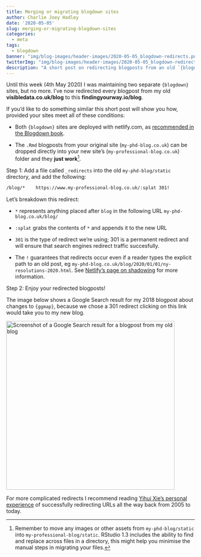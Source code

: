 ```yaml
---
title: Merging or migrating blogdown sites
author: Charlie Joey Hadley
date: '2020-05-05'
slug: merging-or-migrating-blogdown-sites
categories:
  - meta
tags:
  - blogdown
banner: "img/blog-images/header-images/2020-05-05_blogdown-redirects.png"
twitterImg: "img/blog-images/header-images/2020-05-05_blogdown-redirects.png"
description: "A short post on redirecting blogposts from an old `{blogdown}` blog to a new blog."
---
```


Until this week (4th May 2020) I was maintaining two separate `{blogdown}` sites, but no more. I've now redirected every blogpost from my old **visibledata.co.uk/blog** to this **findingyourway.io/blog**.

If you'd like to do something similar this short post will show you how, provided your sites meet all of these conditions:

- Both `{blogdown}` sites are deployed with netlify.com, as [recommended in the Blogdown book](https://bookdown.org/yihui/blogdown/deployment.html).

- The `.Rmd` blogposts from your original site (`my-phd-blog.co.uk`) can be dropped directly into your new site's (`my-professional-blog.co.uk`) folder and they **just work**[^1].

Step 1: Add a file called `_redirects` into the old `my-phd-blog/static` directory, and add the following:

```BASH
/blog/*    https://www.my-professional-blog.co.uk/:splat 301!
```

Let's breakdown this redirect:

- `*` represents anything placed after `blog` in the following URL `my-phd-blog.co.uk/blog/`

- `:splat` grabs the contents of `*` and appends it to the new URL

- `301` is the type of redirect we're using; 301 is a permanent redirect and will ensure that search engines redirect traffic succesfully.

- The `!` guarantees that redirects occur even if a reader types the explicit path to an old post, eg `my-phd-blog.co.uk/blog/2020/01/01/ny-resolutions-2020.html`. See [Netlify's page on shadowing](https://docs.netlify.com/routing/redirects/rewrites-proxies/#shadowing) for more information.

Step 2: Enjoy your redirected blogposts!

The image below shows a Google Search result for my 2018 blogpost about changes to `{ggmap}`, because we chose a 301 redirect clicking on this link would take you to my new blog.

<a href="https://www.visibledata.co.uk/blog/2018/12/05/2018-12-05-using-ggmap-after-july-2018/" target="_blank"><img alt="Screenshot of a Google Search result for a blogpost from my old blog" src="/blog/2020-05-05-merging-or-migrating-blogdown-sites_files/2020-05-05_redirected-google-result.png" width=450px/></a>

For more complicated redirects I recommend reading [Yihui Xie's personal experience](https://bookdown.org/yihui/blogdown/personal-experience.html) of successfully redirecting URLs all the way back from 2005 to today.

[^1]: Remember to move any images or other assets from `my-phd-blog/static` into `my-professional-blog/static`. RStudio 1.3 includes the ability to find and replace across files in a directory, this might help you minimise the manual steps in migrating your files.
